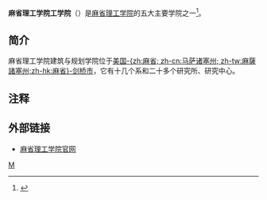 {{expand|time=2017-01-20T10:43:52+00:00}}
{{Infobox university
| name = 工学院
| native_name ={{lang|en|School of Engineering}}
| image = <!-- 注释出：[[File:MIT_Seal.svg|200px]] -->
| caption = 
| motto = 
| zhmotto = 
| established = 
| type = 
| calendar =
| president = 
| chancellor = 
| provost =
| city = [[劍橋_(麻省)|劍橋市]]
| state = [[麻省|-{zh:麻省; zh-cn:马萨诸塞州; zh-tw:麻薩諸塞州;zh-hk:麻省}-]]
| country ={{USA}}
| students =
| undergrad = 
| postgrad = 
| faculty =
| campus = 
| nickname = 
| mascot =
| athletics = 
| free_label = 
| free = 
| website = 
| colors = 
| endowment = 
| logo =
| affiliations =
}}
'''麻省理工学院工学院'''（{{lang-en|Massachusetts Institute of Technology School of Engineering}}）是[[麻省理工学院|麻省理工学院]]的五大主要学院之一<ref>{{Cite web |url=http://web.mit.edu/engineering/about/index.html |title=麻省理工学院工学院官网上的介绍 |accessdate=2017-01-20 |archive-date=2008-09-13 |archive-url=https://web.archive.org/web/20080913194022/http://web.mit.edu/engineering/about/index.html |dead-url=no }}</ref>。

==简介==
麻省理工学院建筑与规划学院位于[[美国|美国]][[麻省|-{zh:麻省; zh-cn:马萨诸塞州; zh-tw:麻薩諸塞州;zh-hk:麻省}-]][[剑桥_(麻省)|剑桥市]]，它有十几个系和二十多个研究所、研究中心。

==注释==
{{reflist|2}}

==外部链接==
*[http://shass.mit.edu/inside 麻省理工学院官网]
{{麻省理工学院}}
[[分类:麻省理工学院|M]]